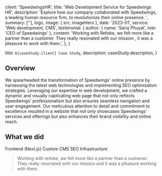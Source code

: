 
  client: 'SpeedwingsHR',
  title: 'Web Development Service for Speedwings HR',
  description:
    'Explore how our company collaborated with Speedwings, a leading human resource firm, to revolutionize their online presence.  ',
  summary: [''],
  logo,
  image: { src: imageHero },
  date: '2023-01',
  service: 'Web development, CMS',
  testimonial: {
    author: { name: 'Saroj Phuyal', role: 'CEO of Speedwings' },
    content:
      'Working with Refobe, we felt more like a partner than a customer. They really resonated with our mission , it was a pleasure to work with them.',
  },
}

  title: `${caseStudy.client} Case Study`,
  description: caseStudy.description,
}

## Overview

We spearheaded the transformation of Speedwings' online presence by harnessing the latest web technologies and implementing SEO optimization strategies. Leveraging our expertise in web development, we crafted a dynamic and visually captivating web page that not only reflects Speedwings' professionalism but also ensures seamless navigation and user engagement. Our meticulous attention to detail and commitment to excellence resulted in a website that not only showcases Speedwings' services and offerings but also enhances their brand visibility and online reach.

## What we did

<TagList>
  <TagListItem>Frontend (Next.js)</TagListItem>
  <TagListItem>Custom CMS</TagListItem>
  <TagListItem>SEO</TagListItem>
  <TagListItem>Infrastructure</TagListItem>
</TagList>

<Blockquote
  author={{ name: 'Saroj Phuyal', role: 'CEO of SpeedwingsHr' }}
  image={{ src: imageDebraFiscal }}
>
  Working with refobe, we felt more like a partner than a customer. They really
  resonated with our mission and it was a pleasure working with them.
</Blockquote>

<StatList>
  <StatListItem value="40%" label="Increased Traffic" />
  <StatListItem value="10+" label="Success stories" />
</StatList>
